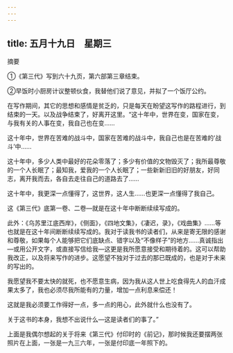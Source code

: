 ```yaml
---
---
---
```

title: 五月十九日　星期三
---




摘要

①《第三代》写到六十九页，第六部第三章结束。

②早饭时小厨房计议整顿伙食，我替他们说了意见，并拟了一个饭厅公约。

在写作期间，其它的思想和感情是贫乏的，只是每天在盼望这写作的路程进行，到结束的一天。以及战争结束了，好离开这里。“这十年中，世界在变，国家在变，与我有关的人事在变，我自己也在变……

这十年中，世界在苦难的战斗中，国家在苦难的战斗中，我自己也是在苦难的‘战斗’中……

这十年中，多少人类中最好的花朵零落了；多少有价值的文物毁灭了；我所最尊敬的一个人长眠了；最知我，爱我的一个人长眠了；一些新新旧旧的好朋友，好同志，离开我而去，各自去走往自己的道路去了……

这十年中，我更深一点懂得了，这世界，这人生……也更深一点懂得了我自己。

这《第三代》底第一卷、二卷―就是在这十年中断断续续写成的。

此外：《乌苏里江底西岸》，《侧面》，《四地文集》，《凄迟，录》，《戏曲集》……等也就是在这十年间断断续续写成的。我对于读我书的读者们，从来是寄无限的感谢和尊敬，如果每个人能够把它们底缺点、错字以及“不像样子”的地方……真诚指出―或用公开文字，或直接写信给我―这更是我所愿意接受和期待着的。这可以帮助我改正，以及将来写作的进步。这愿望不独对于过去的那已既成的，也是对于未来的写出的。

我愿望我不要太快的就死，也不愿意生病，因为我从这人世上吃食得先人的血汗成果太多了，我也必须尽我所能有的力量，增加一点利息来偿还！

这就是我必须要工作得好一点，多一点的用心，此外就什么也没有了。

关于这书的本身，我想不出说什么―这是读者们的事了。”

上面是我偶尔想起的关于将来《第三代》付印时的《前记》，那时候我还要摆两张照片在上面，一张是一九三六年，一张是付印底一年照下的。